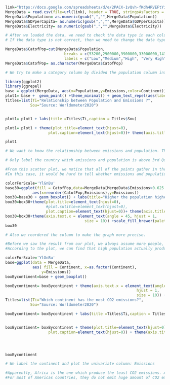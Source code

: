 

```r
link="https://docs.google.com/spreadsheets/d/e/2PACX-1vQvh-fKdh4RVEFtYigc5Uk4_aTXncPVFyouTKsSO5T1KZMeDDKsj-F6ENYokFBNaYrFv_lEojDyVB-X/pub?output=csv"
MergeData = read.csv(file=url(link), header = TRUE, stringsAsFactors = FALSE)
MergeData$Population= as.numeric(gsub(",","",MergeData$Population))
MergeData$GDPperCapita= as.numeric(gsub(",","",MergeData$GDPperCapita))
MergeData$Electricity= as.numeric(gsub(",","",MergeData$Electricity))
```

```r
# After we loaded the data, we need to check the data type in each column.
# If the data type is not correct, then we need to change the data type before we try to do the data visualzation.  
```

```r
MergeData$CatofPop=cut(MergeData$Population,
                          breaks = c(53200,2900000,9900000,33000000,1439000000),
                          labels = c("Low","Medium","High", "Very High"))
MergeData$CatofPop= as.character(MergeData$CatofPop)
```

```r
# We try to make a category column by divided the population column into four groups
```


```r
library(ggplot2)
library(ggrepel)
base = ggplot(MergeData, aes(x=Population,y=Emissions,color=Continent)) 
plot1= base +  geom_point() +theme_minimal() + geom_text_repel(aes(label=ifelse(Emissions > 20 | Population > 330000000, Country, "")))
Titles=list(Ti="Relationship between Population and Emissions ?",
           Sou="Source: Worldometer2020")


plot1= plot1 + labs(title =Titles$Ti,caption = Titles$Sou)

plot1= plot1 + theme(plot.title=element_text(hjust=0),
                   plot.caption=element_text(hjust=0))+ theme(axis.title = element_blank())

plot1
```
```r
# We want to know the relationship between emissions and population. Therefore, we choose a scatter plot. In order to follow 'keep it simple' approach, so I use theme_minimal() to keep the background clear. After plotting, we found out that there's no obvious correlated between them. Therefore, we decided to do a boxplot. 
```

```r
# Only label the country which emissions and population is above 3rd Qu. 
```
```r
#From this scatter plot, we notice that all of the points gather in the left corner. Also, there are lots of outliers.
#In this case, it would be hard to tell whether emissions and population is correlated. Therefore, we would like to know will is be any difference if we choose to use the column category of the population instead of population.
```


```r
colorForScale='YlGnBu'
base30=ggplot(fill = CatofPop,data=MergeData[MergeData$Emissions>0.625 & MergeData$Emissions<=2.5,],
            aes(x=reorder(CatofPop,Emissions),y=Emissions))
box30=base30 + geom_boxplot() + labs(title="Higher the population higher Emissions?",subtitle = "Emissions v.s Category of Population",caption ="Source: World Bank, Worldometer2020")+ theme_minimal()
box30=box30+theme(plot.title=element_text(hjust=0),
                  #plot.sutitle=element_text(hjust=0),
                  plot.caption=element_text(hjust=0))+ theme(axis.title.x = element_blank())
box30=box30+theme(axis.text.x = element_text(angle = 45, hjust = 1,
                                   size = 10)) +scale_fill_brewer(palette =colorForScale)
box30
```

```r
# Also we reordered the column to make the graph more precise.
```
```r
#Before we saw the result from our plot, we always assume more people, more carbon dioxide emissions, vise versa. However, it might not always be the true.
#According to the plot, we can find that high population actually produce less CO2 than low population. How come? The explanation may be for those developed countries such as Europe. They might be good at energy saving. Therefore, they produce the lowest CO2 emissions. On the other hand, developing countries like India, since they have large amount of people, and they don’t know how to save the energy efficient, so they produce CO2 emissions the most. 
```


```r
colorForScale='YlGnBu'
base=ggplot(data = MergeData,
            aes( fill = Continent, x=as.factor(Continent),
                y=Emissions))
boxBycontinent=base + geom_boxplot()

boxBycontinent= boxBycontinent + theme(axis.text.x = element_text(angle = 45,
                                                          hjust = 1,
                                                          size = 10)) +scale_fill_brewer(palette =colorForScale)+ theme_minimal()
Titles=list(Ti="Which continent has the most CO2 emissions?",
           Sou="Source: Worldometer2020")

boxBycontinent= boxBycontinent + labs(title =Titles$Ti,caption = Titles$Sou)


boxBycontinent= boxBycontinent + theme(plot.title=element_text(hjust=0),
                   plot.caption=element_text(hjust=0)) + theme(axis.title = element_blank())




boxBycontinent
```

```r
# We label the continent and plot the univariate column: Emissions 
```
```r
#Apparently, Africa is the one which produce the least CO2 emissions. As for rest of them, we could see at Asia and Europe first, these two continent’s top 25 percent countries emit almost the same amount of carbon dioxide. However, when you take a closer look, the Asia’s median is weigh lower than Europe. This result shows that the amount of carbon dioxide emitted by Asian countries varies widely, while the European countries emit the same amount of carbon dioxide.
#For most of Americas countries, they do not emit huge amount of CO2 emission, however, just as Asia, the outliers are many times higher than standard deviation
```


